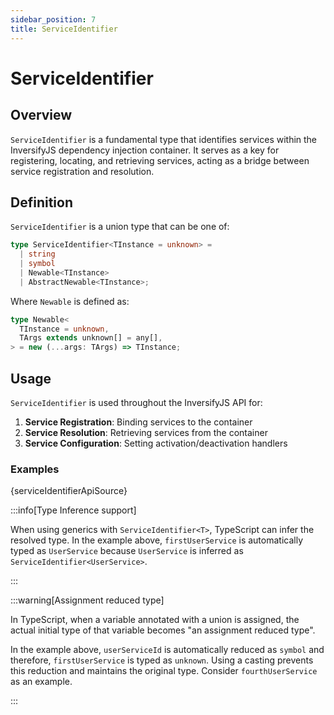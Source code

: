 ```yaml
---
sidebar_position: 7
title: ServiceIdentifier
---
```


# ServiceIdentifier

## Overview

`ServiceIdentifier` is a fundamental type that identifies services within the InversifyJS dependency injection container. It serves as a key for registering, locating, and retrieving services, acting as a bridge between service registration and resolution.

## Definition

`ServiceIdentifier` is a union type that can be one of:

```typescript
type ServiceIdentifier<TInstance = unknown> =
  | string
  | symbol
  | Newable<TInstance>
  | AbstractNewable<TInstance>;
```

Where `Newable` is defined as:

```typescript
type Newable<
  TInstance = unknown,
  TArgs extends unknown[] = any[],
> = new (...args: TArgs) => TInstance;
```

## Usage

`ServiceIdentifier` is used throughout the InversifyJS API for:

1. **Service Registration**: Binding services to the container
2. **Service Resolution**: Retrieving services from the container
3. **Service Configuration**: Setting activation/deactivation handlers

### Examples

<CodeBlock language="ts">{serviceIdentifierApiSource}</CodeBlock>

:::info[Type Inference support]

When using generics with `ServiceIdentifier<T>`, TypeScript can infer the resolved type. In the example above, `firstUserService` is automatically typed as `UserService` because `UserService` is inferred as `ServiceIdentifier<UserService>`.

:::

:::warning[Assignment reduced type]

In TypeScript, when a variable annotated with a union is assigned, the actual initial type of that variable becomes "an assignment reduced type".

In the example above, `userServiceId` is automatically reduced as `symbol` and therefore, `firstUserService` is typed as `unknown`.
Using a casting prevents this reduction and maintains the original type. Consider `fourthUserService` as an example.

:::
